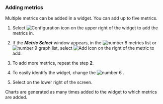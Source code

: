 ### Adding metrics

Multiple metrics can be added in a widget. You can add up to five metrics.

1. Select ![Configuration icon](/img/ico-setting.svg) on the upper right of the widget to add the metrics in.

2. If the **_Metric Select_** window appears, in the ![number 8](/img/number-08.png) metrics list or ![number 9](/img/ic-number-09.svg) graph list, select ![Add icon](/img/ico-add.svg) on the right of the metric to add.

3. To add more metrics, repeat the step **2**.

4. To easily identify the widget, change the ![number 6](/img/number-06.png) <Cmdname sid="title" className="uitext" />.

5. Select <Cmdname sid="save" className="uitext" /> on the lower right of the screen.

Charts are generated as many times added to the widget to which metrics are added.
